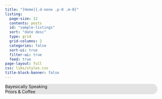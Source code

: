 ```yaml
---
title: "[Home]{.d-none .p-0 .m-0}"
listing:
  page-size: 12
  contents: posts
  id: "sample-listings"
  sort: "date desc"
  type: grid
  grid-columns: 2
  categories: false
  sort-ui: true
  filter-ui: true
  feed: true
page-layout: full
css: libs/styles.css
title-block-banner: false
---
```


::::{style="height:100vh"}
<div id="particles-js" class="column-screen" style="z-index:1;"></div>
:::{.text-light .position-absolute .top-50 .start-50 .translate-middle .p-3 style="background-color: rgb(0,0,0,0.1); backdrop-filter: blur(5px); -webkit-backdrop-filter: blur(10px); z-index:2; border-radius: 20px; user-select: none;"}
<div class="display-2 text-center">Bayesically Speaking</div>
<div class="fs-4 lh-lg text-center">Priors & Coffee</div>
:::
::::

<!--- ### --->

:::{.parallax style="background-image: linear-gradient(rgba(0, 0, 0, 0.5), rgba(0, 0, 0, 0.5)), url(images/home_parallax-1.jpeg);"}

:::{.grid .column-page .text-light .py-5}

:::{.g-col-6 .g-start-4}
# What is this?

If you are curious about how to use data and probability to understand and visualize real world problems, you have come to the right place. 

<div class="grid">
<div class="g-col-12 g-col-sm-6"><a class="btn btn-outline-light" href="about.html">{{< fa circle-info >}} About</a></div>
<div class="g-col-12 g-col-sm-6"><a class="btn btn-outline-light" href="portfolio.html">{{< fa suitcase >}} Related work</a></div>
</div>
:::

:::

:::

<br>

<!--- ### --->

# Blog

<div id="sample-listings"></div>

<br>

<!--- ### --->

:::{.parallax style="background-image: linear-gradient(rgba(0, 0, 0, 0.5), rgba(0, 0, 0, 0.5)), url(images/home_parallax-2.jpeg); min-height: 500px;"}
:::{.column-page .text-light .py-5}
# Plots and Visualizations

Coming soon!
:::
:::

<script src="libs/particles.js"></script> 
<script src="libs/app.js"></script> 
